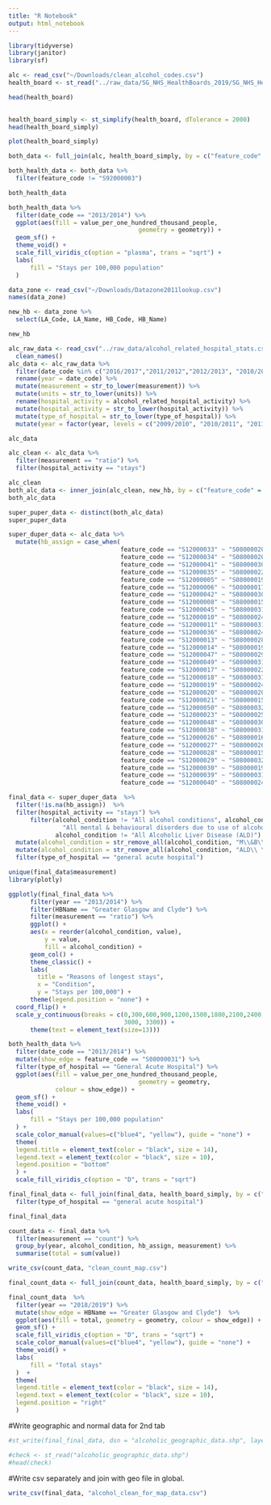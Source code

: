 ```yaml
---
title: "R Notebook"
output: html_notebook
---
```


```r
library(tidyverse)
library(janitor)
library(sf)

alc <- read_csv("~/Downloads/clean_alcohol_codes.csv")
health_board <- st_read("../raw_data/SG_NHS_HealthBoards_2019/SG_NHS_HealthBoards_2019.shp", quiet = TRUE)

head(health_board)
  
```
```r
health_board_simply <- st_simplify(health_board, dTolerance = 2000)
head(health_board_simply)
```
```r
plot(health_board_simply)
```
```r
both_data <- full_join(alc, health_board_simply, by = c("feature_code" = "HBCode"))

both_health_data <- both_data %>% 
  filter(feature_code != "S92000003")

both_health_data
```
```r
both_health_data %>% 
  filter(date_code == "2013/2014") %>% 
  ggplot(aes(fill = value_per_one_hundred_thousand_people,
                                    geometry = geometry)) +
  geom_sf() +
  theme_void() + 
  scale_fill_viridis_c(option = "plasma", trans = "sqrt") +
  labs(
      fill = "Stays per 100,000 population"
  )
```
```r
data_zone <- read_csv("~/Downloads/Datazone2011lookup.csv")
names(data_zone)
```
```r
new_hb <- data_zone %>% 
  select(LA_Code, LA_Name, HB_Code, HB_Name)

new_hb
```
```r
alc_raw_data <- read_csv("../raw_data/alcohol_related_hospital_stats.csv") %>% 
  clean_names()
alc_data <- alc_raw_data %>% 
  filter(date_code %in% c("2016/2017","2011/2012","2012/2013", "2010/2011", "2015/2016", "2009/2010", "2014/2015", "2018/2019", "2017/2018", "2013/2014"))  %>% 
  rename(year = date_code) %>% 
  mutate(measurement = str_to_lower(measurement)) %>% 
  mutate(units = str_to_lower(units)) %>%  
  rename(hospital_activity = alcohol_related_hospital_activity) %>% 
  mutate(hospital_activity = str_to_lower(hospital_activity)) %>% 
  mutate(type_of_hospital = str_to_lower(type_of_hospital)) %>% 
  mutate(year = factor(year, levels = c("2009/2010", "2010/2011", "2011/2012", "2012/2013", "2013/2014", "2014/2015", "2015/2016", "2016/2017", "2017/2018",  "2018/2019")))

alc_data 
```
```r
alc_clean <- alc_data %>% 
  filter(measurement == "ratio") %>% 
  filter(hospital_activity == "stays")

alc_clean
both_alc_data <- inner_join(alc_clean, new_hb, by = c("feature_code" = "LA_Code"))
both_alc_data
```
```r
super_puper_data <- distinct(both_alc_data)
super_puper_data
```

```r
super_duper_data <- alc_data %>% 
  mutate(hb_assign = case_when(
                               feature_code == "S12000033" ~ "S08000020",
                               feature_code == "S12000034" ~ "S08000020",
                               feature_code == "S12000041" ~ "S08000030",
                               feature_code == "S12000035" ~ "S08000022",
                               feature_code == "S12000005" ~ "S08000019",
                               feature_code == "S12000006" ~ "S08000017",
                               feature_code == "S12000042" ~ "S08000030",
                               feature_code == "S12000008" ~ "S08000015",
                               feature_code == "S12000045" ~ "S08000031",
                               feature_code == "S12000010" ~ "S08000024",
                               feature_code == "S12000011" ~ "S08000031",
                               feature_code == "S12000036" ~ "S08000024",
                               feature_code == "S12000013" ~ "S08000028",
                               feature_code == "S12000014" ~ "S08000019",
                               feature_code == "S12000047" ~ "S08000029",
                               feature_code == "S12000049" ~ "S08000031",
                               feature_code == "S12000017" ~ "S08000022",
                               feature_code == "S12000018" ~ "S08000031",
                               feature_code == "S12000019" ~ "S08000024",
                               feature_code == "S12000020" ~ "S08000020",
                               feature_code == "S12000021" ~ "S08000015",
                               feature_code == "S12000050" ~ "S08000032",
                               feature_code == "S12000023" ~ "S08000025",
                               feature_code == "S12000048" ~ "S08000030",
                               feature_code == "S12000038" ~ "S08000031",
                               feature_code == "S12000026" ~ "S08000016",
                               feature_code == "S12000027" ~ "S08000026",
                               feature_code == "S12000028" ~ "S08000015",
                               feature_code == "S12000029" ~ "S08000032",
                               feature_code == "S12000030" ~ "S08000019",
                               feature_code == "S12000039" ~ "S08000031",
                               feature_code == "S12000040" ~ "S08000024"))
```

```r
final_data <- super_duper_data  %>% 
  filter(!is.na(hb_assign))  %>% 
  filter(hospital_activity == "stays") %>%
      filter(alcohol_condition != "All alcohol conditions", alcohol_condition != 
               "All mental & behavioural disorders due to use of alcohol (M&B)",
             alcohol_condition != "All Alcoholic Liver Disease (ALD)") %>% 
  mutate(alcohol_condition = str_remove_all(alcohol_condition, "M\\&B\\ \\-\\ ")) %>% 
  mutate(alcohol_condition = str_remove_all(alcohol_condition, "ALD\\ \\-\\ ")) %>%
  filter(type_of_hospital == "general acute hospital")
```


```r
unique(final_data$measurement)
library(plotly)
```
```r
ggplotly(final_final_data %>% 
      filter(year == "2013/2014") %>%
      filter(HBName == "Greater Glasgow and Clyde") %>% 
      filter(measurement == "ratio") %>%  
      ggplot() +
      aes(x = reorder(alcohol_condition, value),
          y = value,
          fill = alcohol_condition) +
      geom_col() +
      theme_classic() +
      labs(
        title = "Reasons of longest stays",
        x = "Condition",
        y = "Stays per 100,000") +
      theme(legend.position = "none") +
  coord_flip() +
  scale_y_continuous(breaks = c(0,300,600,900,1200,1500,1800,2100,2400,2700,
                                3000, 3300)) +
      theme(text = element_text(size=13)))
```

```r
both_health_data %>% 
  filter(date_code == "2013/2014") %>% 
  mutate(show_edge = feature_code == "S08000031") %>% 
  filter(type_of_hospital == "General Acute Hospital") %>% 
  ggplot(aes(fill = value_per_one_hundred_thousand_people,
                                    geometry = geometry,
             colour = show_edge)) +
  geom_sf() +
  theme_void() + 
  labs(
      fill = "Stays per 100,000 population"
  ) + 
  scale_color_manual(values=c("blue4", "yellow"), guide = "none") +
  theme(
  legend.title = element_text(color = "black", size = 14),
  legend.text = element_text(color = "black", size = 10),
  legend.position = "bottom"
  ) +
  scale_fill_viridis_c(option = "D", trans = "sqrt")
```
```r
final_final_data <- full_join(final_data, health_board_simply, by = c("hb_assign" = "HBCode")) %>% 
  filter(type_of_hospital == "general acute hospital")

final_final_data
```
```r
count_data <- final_data %>% 
  filter(measurement == "count") %>% 
  group_by(year, alcohol_condition, hb_assign, measurement) %>% 
  summarise(total = sum(value)) 
```
```r
write_csv(count_data, "clean_count_map.csv")
```

```r
final_count_data <- full_join(count_data, health_board_simply, by = c("hb_assign" = "HBCode"))
```

```r
final_count_data  %>% 
  filter(year == "2018/2019") %>% 
  mutate(show_edge = HBName == "Greater Glasgow and Clyde")  %>% 
  ggplot(aes(fill = total, geometry = geometry, colour = show_edge)) +
  geom_sf() +
  scale_fill_viridis_c(option = "D", trans = "sqrt") + 
  scale_color_manual(values=c("blue4", "yellow"), guide = "none") +
  theme_void() + 
  labs(
      fill = "Total stays"
  )  +
  theme(
  legend.title = element_text(color = "black", size = 14),
  legend.text = element_text(color = "black", size = 10),
  legend.position = "right"
  ) 
```

#Write geographic and normal data for 2nd tab
```r
#st_write(final_final_data, dsn = "alcoholic_geographic_data.shp", layer = #"alcoholic_geographic_data.shp", driver = "ESRI Shapefile")
```

```r
#check <- st_read("alcoholic_geographic_data.shp")
#head(check)
```
#Write csv separately and join with geo file in global.
```r
write_csv(final_data, "alcohol_clean_for_map_data.csv")
```




